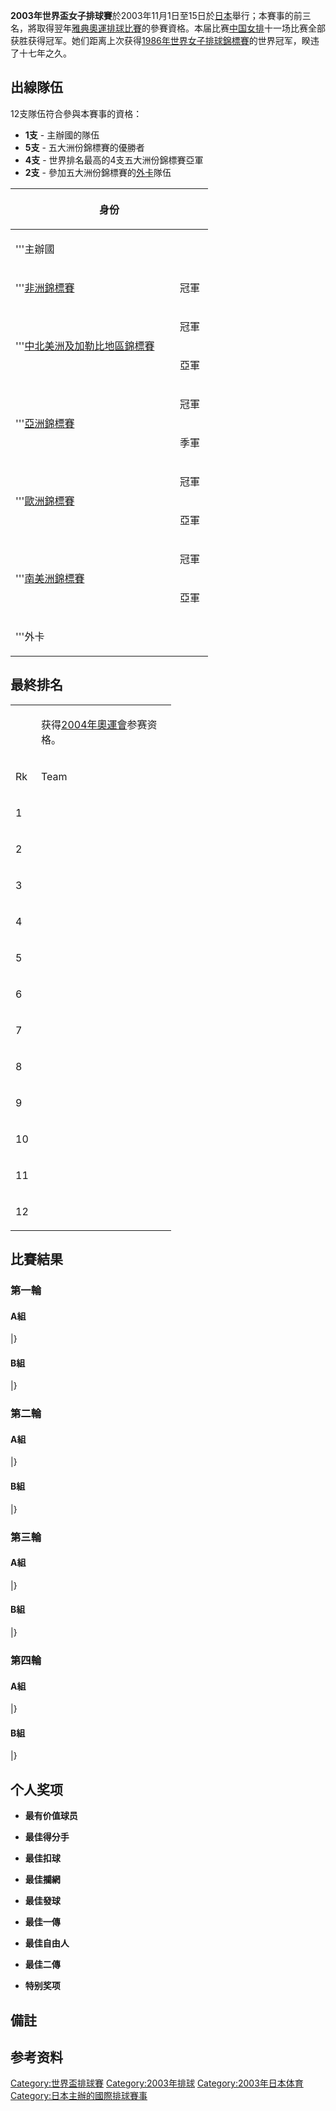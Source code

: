 {{noteTA
|G1=Sports
|G2=Unit
|G3=地名
}}
{{Infobox FIVB tournament
| colour = #6A5ACD
| competition  = 世界盃女子排球賽
| gender       = women
| continent    = 世界
| year         = 2019
| logo         = 
| size         = 
| caption      = 
| host         = {{JPN}}
| dates        = 11月1日–11月15日
| teams        = 12
| venues       = 
| cities       = 
| champions       = 中国
| title_number    = 3
| mvp          = {{flagicon|POL}} Gilberto Godoy Filho
| website      = 
| last         = 1999年世界盃女子排球賽
| next         = 2007年世界盃女子排球賽
}}
'''2003年世界盃女子排球賽'''於2003年11月1日至15日於[[日本|日本]]舉行；本賽事的前三名，將取得翌年[[2004年夏季奧林匹克運動會排球比賽|雅典奧運排球比賽]]的參賽資格。本届比赛[[中国国家女子排球队|中国女排]]十一场比赛全部获胜获得冠军。她们距离上次获得[[1986年世界女子排球錦標賽|1986年世界女子排球錦標賽]]的世界冠军，睽违了十七年之久。

== 出線隊伍 ==
12支隊伍符合參與本賽事的資格：
* '''1支''' - 主辦國的隊伍
* '''5支''' - 五大洲份錦標賽的優勝者
* '''4支''' - 世界排名最高的4支五大洲份錦標賽亞軍
* '''2支''' - 參加五大洲份錦標賽的[[外卡|外卡]]隊伍

{| class=wikitable style="text-align:left; font-size:90%" 
|-
!width=300 colspan=2|身份
!width=200|出線隊伍
|-
|colspan=2|'''主辦國 
|{{vbw|JPN}}
|-
|'''[[2003年非洲女子排球錦標賽|非洲錦標賽]]
|冠軍||{{vbw|EGY}}
|-
|rowspan="2"|'''[[2003年中北美洲及加勒比地區女子排球錦標賽|中北美洲及加勒比地區錦標賽]]
|冠軍||{{vbw|USA}}
|-
|亞軍||{{vbw|CUB}}
|-
|rowspan="2"|'''[[2003年亞洲女子排球錦標賽|亞洲錦標賽]]
|冠軍||{{vbw|CHN}}
|-
|季軍||{{vbw|KOR}}
|-
|rowspan="2"|'''[[2003年歐洲女子排球錦標賽|歐洲錦標賽]]
|冠軍||{{vbw|POL}}
|-
|亞軍||{{vbw|TUR}}
|-
|rowspan="2"|'''[[2003年南美洲女子排球錦標賽|南美洲錦標賽]]
|冠軍||{{vbw|BRA}}
|-
|亞軍||{{vbw|ARG}}
|-
|colspan=2 rowspan="2"|'''外卡
|{{vbw|ITA}}
|-
|{{vbw|DOM}}（中北美洲及加勒比地區錦標賽季軍）
|}


== 最終排名 ==
{| class="wikitable" style="text-align: left;"
|-
|width=10px bgcolor=#ccffcc| ||获得[[2004年夏季奧林匹克運動會女子排球比賽|2004年奧運會]]参赛资格。
|-
!width=25|Rk
!width=200|Team
!width=60|Points
!width=60|Won
!width=60|Lost
!width=60|SW
!width=60|SL
!width=60|Ratio
!width=60|PW
!width=60|PL
!width=60|Ratio
|- style="background: #ccffcc"
|1
|align=left|{{vbw|CHN}}
|'''22'''
|11
|0
|33
|4
|8.250
|898
|608
|1.477
|- style="background: #ccffcc"
|2
|align=left|{{vbw|BRA}}
|'''21'''
|10
|1
|31
|7
|4.429
|932
|691
|1.349
|- style="background: #ccffcc"
|3
|align=left|{{vbw|USA}}
|'''19'''
|8
|3
|28
|13
|2.154
|942
|837
|1.125
|-
|4
|align=left|{{vbw|ITA}}
|'''18'''
|7
|4
|22
|14
|1.571
|827
|717
|1.153
|-
|5
|align=left|{{vbw|JPN}}
|'''18'''
|7
|4
|22
|19
|1.158
|896
|865
|1.036
|-
|6
|align=left|{{vbw|CUB}}
|'''17'''
|6
|5
|24
|18
|1.333
|946
|889
|1.064
|-
|7
|align=left|{{vbw|TUR}}
|'''16'''
|5
|6
|22
|20
|1.100
|914
|856
|1.068
|-
|8
|align=left|{{vbw|POL}}
|'''16'''
|5
|6
|18
|22
|0.818
|873
|888
|0.983
|-
|9
|align=left|{{vbw|KOR}}
|'''14'''
|3
|8
|15
|24
|0.625
|805
|850
|0.947
|-
|10
|align=left|{{vbw|DOM}}
|'''14'''
|3
|8
|11
|26
|0.423
|592
|868
|0.682
|-
|11
|align=left|{{vbw|ARG}}
|'''12'''
|1
|10
|4
|30
|0.133
|617
|812
|0.760
|-
|12
|align=left|{{vbw|EGY}}
|'''11'''
|0
|11
|0
|33
|0.000
|464
|825
|0.562
|}


== 比賽結果 ==
===第一輪===
====A組====
{{Vb res start 5}}
{{Vb res 5|11月1日||{{vbw-rt|KOR}}|2–3|'''{{vbw|USA}}'''|21–25|19–25|25–21|25–22|13–15|103–108|}}
{{Vb res 5|11月1日||'''{{vbw-rt|ITA}}'''|3–0|{{vbw|EGY}}|25–13|25–11|25–13|||75–37|}}
{{Vb res 5|11月1日||'''{{vbw-rt|JPN}}'''|3–0|{{vbw|ARG}}|25–16|25–20|25–23|||75–59|}}
{{Vb res 5|11月2日||'''{{vbw-rt|ITA}}'''|3–0|{{vbw|KOR}}|25–14|25–19|25–17|||75–50|}}
{{Vb res 5|11月2日||'''{{vbw-rt|USA}}'''|3–0|{{vbw|ARG}}|25–11|25–14|25–14|||75–39|}}
{{Vb res 5|11月2日||'''{{vbw-rt|JPN}}'''|3–0|{{vbw|EGY}}|25–10|25–15|25–21|||75–46|}}
{{Vb res 5|11月3日||'''{{vbw-rt|USA}}'''|3–0|{{vbw|ITA}}|25–22|25–22|25–19|||75–63|}}
{{Vb res 5|11月3日||{{vbw-rt|EGY}}|0–3|'''{{vbw|ARG}}'''|14–25|13–25|16–25|||43–75|}}
{{Vb res 5|11月3日||'''{{vbw-rt|JPN}}'''|3–2|{{vbw|KOR}}|23–25|25–21|26–28|25–15|15–12|114–101|}}
|}

====B組====
{{Vb res start 5}}
{{Vb res 5|11月1日||{{vbw-rt|DOM}}|1–3|'''{{vbw|CUB}}'''|15–25|17–25|25–22|19–25||76–97|}}
{{Vb res 5|11月1日||{{vbw-rt|BRA}}|1–3|'''{{vbw|CHN}}'''|25–14|18–25|19–25|16–25||78–89|}}
{{Vb res 5|11月1日||{{vbw-rt|TUR}}|2–3|'''{{vbw|POL}}'''|28–26|25–27|25–20|11–25|12–15|101–113| }}
{{Vb res 5|11月2日||'''{{vbw-rt|DOM}}'''|3–1|{{vbw|POL}}|25–21|25–17|25–27|25–21||100–86|}}
{{Vb res 5|11月2日||'''{{vbw-rt|CHN}}'''|3–0|{{vbw|CUB}}|25–20|25–17|25–19|||75–56|}}
{{Vb res 5|11月2日||'''{{vbw-rt|BRA}}'''|3–1|{{vbw|TUR}}|27–29|25–19|25–23|25–10||102–81|}}
{{Vb res 5|11月3日||'''{{vbw-rt|CHN}}'''|3–0{{efn|多米尼加女排队员Nuris Arias由于服用兴奋剂，国际排联将多米尼加女排该队员所参加的比赛均记为0–3告负，每局比分记为0–25告负。<ref name="dominican">{{cite web |url=http://sports.sina.com.cn/s/2003-11-10/012194598s.shtml |title=阿里亚斯一人服禁药 多米尼加女排白打三场球 |publisher=sina.com |date=2003-11-10 |accessdate=2016-07-06 |archive-date=2016-08-17 |archive-url=https://web.archive.org/web/20160817045618/http://sports.sina.com.cn/s/2003-11-10/012194598s.shtml |dead-url=no }}</ref>|name="DOMINICAN"}}|{{vbw|DOM}}|25–0|25–0|25–0|||75–0|}}
{{Vb res 5|11月3日||{{vbw-rt|POL}}|0–3|'''{{vbw|BRA}}'''|19–25|18–25|18–25|||55–75|}}
{{Vb res 5|11月3日||{{vbw-rt|CUB}}|2–3|'''{{vbw|TUR}}'''|25–22|25–22|20–25|23–25|14–16|107–110|}}
|}

===第二輪===
====A組====
{{Vb res start 5}}
{{Vb res 5|11月5日||'''{{vbw-rt|USA}}'''|3–0|{{vbw|EGY}}|25–16|25–17|25–20|||75–53|}}
{{Vb res 5|11月5日||'''{{vbw-rt|KOR}}'''|3–0|{{vbw|ARG}}|25–21|25–16|25–16|||75–53|}}
{{Vb res 5|11月5日||{{vbw-rt|JPN}}|1–3|'''{{vbw|ITA}}'''|22–25|19–25|25–15|11–25||77–90|}}
{{Vb res 5|11月6日||{{vbw-rt|EGY}}|0–3|'''{{vbw|KOR}}'''|10–25|11–25|13–25|||34–75|}}
{{Vb res 5|11月6日||{{vbw-rt|ARG}}|0–3|'''{{vbw|ITA}}'''|12–25|16–25|18–25|||46–75|}}
{{Vb res 5|11月6日||{{vbw-rt|JPN}}|0–3|'''{{vbw|USA}}'''|15–25|22–25|19–25|||56–75|}}
|}

====B組====
{{Vb res start 5}}
{{Vb res 5|11月5日||'''{{vbw-rt|CUB}}'''|3–0|{{vbw|POL}}|25–19|27–25|27–25|||79–69|}}
{{Vb res 5|11月5日||'''{{vbw-rt|BRA}}'''|3–0{{efn|name=DOMINICAN}}|{{vbw|DOM}}|25–0|25–0|25–0|||75–0|}}
{{Vb res 5|11月5日||'''{{vbw-rt|CHN}}'''|3–1|{{vbw|TUR}}|25–10|24–26|25–21|25–21||99–78|}}
{{Vb res 5|11月6日||{{vbw-rt|POL}}|0–3|'''{{vbw|CHN}}'''|16–25|19–25|17–25|||52–75|}}
{{Vb res 5|11月6日||'''{{vbw-rt|TUR}}'''|3–0{{efn|name=DOMINICAN}}|{{vbw|DOM}}|25–0|25–0|25–0|||75–0|}}
{{Vb res 5|11月6日||{{vbw-rt|CUB}}|2–3|'''{{vbw|BRA}}'''|23–25|16–25|39–37|28–26|9–15|115–128|}}
|}

===第三輪===
====A組====
{{Vb res start 5}}
{{Vb res 5|11月8日||{{vbw-rt|USA}}|2–3|'''{{vbw|POL}}'''|21–25|29–31|25–22|25–21|12–15|112–114| }}
{{Vb res 5|11月8日||'''{{vbw-rt|ITA}}'''|3–0|{{vbw|DOM}}|25–13|25–15|25–17|||75–45|}}
{{Vb res 5|11月8日||'''{{vbw-rt|JPN}}'''|3–0|{{vbw|TUR}}|25–21|25–16|25–16|||75–53|}}
{{Vb res 5|11月9日||'''{{vbw-rt|ITA}}'''|3–0|{{vbw|POL}}|25–15|25–17|25–22|||75–54|}}
{{Vb res 5|11月9日||'''{{vbw-rt|USA}}'''|3–2|{{vbw|TUR}}|24–26|25–22|26–24|22–25|15–10|112–107|}}
{{Vb res 5|11月9日||'''{{vbw-rt|JPN}}'''|3–1|{{vbw|DOM}}|25–17|23–25|25–19|26–24||99–85|}}
{{Vb res 5|11月10日||'''{{vbw-rt|USA}}'''|3–0|{{vbw|DOM}}|25–17|25–22|25–21|||75–60|}}
{{Vb res 5|11月10日||'''{{vbw-rt|ITA}}'''|3–1|{{vbw|TUR}}|20–25|25–18|25–21|25–20||95–84|}}
{{Vb res 5|11月10日||'''{{vbw-rt|JPN}}'''|3–2|{{vbw|POL}}|25–22|25–20|22–25|23–25|15–11|110–103|}}
|}

====B組====
{{Vb res start 5}}
{{Vb res 5|11月8日||'''{{vbw-rt|CUB}}'''|3–0|{{vbw|ARG}}|25–15|25–16|25–19|||75–50|}}
{{Vb res 5|11月8日||'''{{vbw-rt|BRA}}'''|3–0|{{vbw|EGY}}|25–14|25–8|25–18|||75–40|}}
{{Vb res 5|11月8日||'''{{vbw-rt|CHN}}'''|3–0|{{vbw|KOR}}|25–10|25–19|25–14|||75–43|}}
{{Vb res 5|11月9日||'''{{vbw-rt|CUB}}'''|3–0|{{vbw|EGY}}|25–15|25–10|25–16|||75–41|}}
{{Vb res 5|11月9日||'''{{vbw-rt|CHN}}|3–0|{{vbw|ARG}}|25–16|25–15|25–19|||75–50|}}
{{Vb res 5|11月9日||'''{{vbw-rt|BRA}}'''|3–0|{{vbw|KOR}}|25–18|25–21|26–24|||76–63|}}
{{Vb res 5|11月10日||'''{{vbw-rt|CUB}}'''|3–2|{{vbw|KOR}}|23–25|25–18|18–25|25–17|15–13|106–98|}}
{{Vb res 5|11月10日||'''{{vbw-rt|BRA}}'''|3–0|{{vbw|ARG}}|25–18|25–19|25–12|||75–49|}}
{{Vb res 5|11月10日||'''{{vbw-rt|CHN}}'''|3–0|{{vbw|EGY}}|25–11|25–16|25–11|||75–38|}}
|}

===第四輪===
====A組====
{{Vb res start 5}}
{{Vb res 5|11月13日||{{vbw-rt|ITA}}|0–3|'''{{vbw|CUB}}'''|22–25|22–25|22–25|||66–75| }}
{{Vb res 5|11月13日||{{vbw-rt|USA}}|2–3|'''{{vbw|CHN}}'''|20–25|25–20|26–24|20–25|11–15|102–109|}}
{{Vb res 5|11月13日||{{vbw-rt|JPN}}|0–3|'''{{vbw|BRA}}'''|21–25|21–25|23–25|||65–75|}}
{{Vb res 5|11月14日||{{vbw-rt|USA}}|0–3|'''{{vbw|BRA}}'''|15–25|23–25|20–25|||58–75|}}
{{Vb res 5|11月14日||{{vbw-rt|ITA}}|0–3|'''{{vbw|CHN}}'''|24–26|18–25|20–25|||62–76|}}
{{Vb res 5|11月14日||'''{{vbw-rt|JPN}}'''|3–2|{{vbw|CUB}}|15–25|25–19|21–25|25–21|15–13|101–103|}}
{{Vb res 5|11月15日||{{vbw-rt|ITA}}|1–3|'''{{vbw|BRA}}'''|20–25|12–25|25–23|19–25||76–98|}}
{{Vb res 5|11月15日||'''{{vbw-rt|USA}}'''|3–0|{{vbw|CUB}}|25–23|25–18|25–17|||75–58|}}
{{Vb res 5|11月15日||{{vbw-rt|JPN}}|0–3|'''{{vbw|CHN}}'''|18–25|18–25|13–25|||49–75|}}
|}

====B組====
{{Vb res start 5}}
{{Vb res 5|11月13日||{{vbw-rt|DOM}}|0–3|'''{{vbw|KOR}}'''|20–25|21–25|16–25|||57–75|}}
{{Vb res 5|11月13日||'''{{vbw-rt|POL}}'''|3–0|{{vbw|ARG}}|25–16|25–18|25–21|||75–55|}}
{{Vb res 5|11月13日||'''{{vbw-rt|TUR}}'''|3–0|{{vbw|EGY}}|25–20|25–15|25–8|||75–43|}}
{{Vb res 5|11月14日||'''{{vbw-rt|POL}}'''|3–0|{{vbw|KOR}}|25–19|27–25|25–21|||77–65|}}
{{Vb res 5|11月14日||'''{{vbw-rt|TUR}}'''|3–0|{{vbw|ARG}}|25–14|25–18|25–21|||75–53|}}
{{Vb res 5|11月14日||'''{{vbw-rt|DOM}}'''|3–0|{{vbw|EGY}}|25–14|25–15|25–19|||75–48|}}
{{Vb res 5|11月15日||'''{{vbw-rt|TUR}}'''|3–0|{{vbw|KOR}}|25–22|25–18|25–17|||75–57|}}
{{Vb res 5|11月15日||'''{{vbw-rt|DOM}}'''|3–1|{{vbw|ARG}}|25–17|25–22|18–25|26–24||94–88|}}
{{Vb res 5|11月15日||'''{{vbw-rt|POL}}'''|3–0|{{vbw|EGY}}|25–16|25–15|25–10|||75–41|}}|}


==个人奖项==
{{col-begin}}
{{col-2}}
*'''最有价值球员'''
: {{flagathlete|[[Małgorzata_Glinka|Małgorzata Glinka]]|POL}}
*'''最佳得分手'''
: {{flagathlete|[[Małgorzata_Glinka|Małgorzata Glinka]]|POL}}
*'''最佳扣球'''
: {{flagathlete|[[赵蕊蕊|赵蕊蕊]]|CHN}}
*'''最佳攔網'''
: {{flagathlete|[[Valeska_Menezes|Valeska Menezes]]|BRA}}
*'''最佳發球'''
: {{flagathlete|[[Zoila_Barros|Zoila Barros]]|CUB}}
{{col-2}}
*'''最佳一傳'''
: {{flagathlete|[[周苏红|周苏红]]|CHN}}
*'''最佳自由人'''
: {{flagathlete|[[Arlene_Xavier|Arlene Xavier]]|BRA}}
*'''最佳二傳'''
: {{flagathlete|[[冯坤|冯坤]]|CHN}}
*'''特别奖项'''
: {{flagathlete|[[竹下佳江|竹下佳江]]|JPN}}
{{col-end}}

== 備註 ==
{{notelist}}

==参考资料==
{{Reflist}}


{{世界盃排球賽}}


[[Category:世界盃排球賽|Category:世界盃排球賽]]
[[Category:2003年排球|Category:2003年排球]]
[[Category:2003年日本体育|Category:2003年日本体育]]
[[Category:日本主辦的國際排球賽事|Category:日本主辦的國際排球賽事]]
